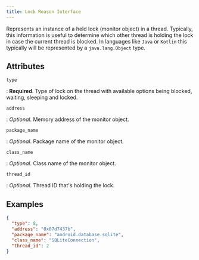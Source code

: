 ```yaml
---
title: Lock Reason Interface
---
```


Represents an instance of a held lock (monitor object) in a thread. Typically, this information is useful
to determine which other thread is holding the lock in case the current thread is blocked. In languages like
`Java` or `Kotlin` this typically will be represented by a `java.lang.Object` type.

## Attributes

`type`

: **Required**. Type of lock on the thread with available options being blocked, waiting, sleeping and locked.

`address`

: _Optional_. Memory address of the monitor object.

`package_name`

: _Optional_. Package name of the monitor object.

`class_name`

: _Optional_. Class name of the monitor object.

`thread_id`

: _Optional_.  Thread ID that's holding the lock.

## Examples

```json
{
  "type": 8,
  "address": "0x07d7437b",
  "package_name": "android.database.sqlite",
  "class_name": "SQLiteConnection",
  "thread_id": 2
}
```
